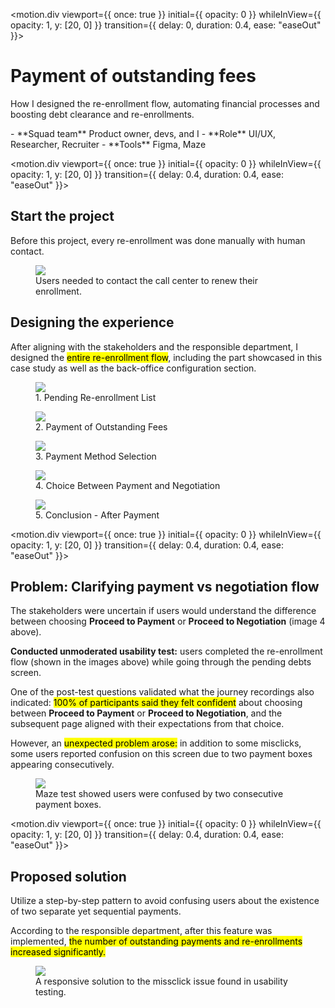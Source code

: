 
<motion.div
  viewport={{ once: true }}
  initial={{ opacity: 0 }}
  whileInView={{ opacity: 1, y: [20, 0] }}
  transition={{ delay: 0, duration: 0.4, ease: "easeOut" }}>

# Payment of outstanding fees
How I designed the re-enrollment flow, automating financial processes and boosting debt clearance and re-enrollments.

<div className="project-details">
- **Squad team** Product owner, devs, and I
- **Role** UI/UX, Researcher, Recruiter
- **Tools** Figma, Maze
</div>
</motion.div>

<motion.div
  viewport={{ once: true }}
  initial={{ opacity: 0 }}
  whileInView={{ opacity: 1, y: [20, 0] }}
  transition={{ delay: 0.4, duration: 0.4, ease: "easeOut" }}>

## Start the project
Before this project, every re-enrollment was done manually with human contact.

<figure>
  <img src="re-enrollment/frustrated-student.png" className="shadow-yellow-500/40" />
  <figcaption>Users needed to contact the call center to renew their enrollment.</figcaption>
</figure>

## Designing the experience
After aligning with the stakeholders and the responsible department, I designed the <mark>entire re-enrollment flow</mark>, including the part showcased in this case study as well as the back-office configuration section.

<div className="case-images">
  <figure>
    <img src="re-enrollment/new-screens-1.svg"/>
    <figcaption>1. Pending Re-enrollment List</figcaption>
  </figure>

  <figure>
    <img src="re-enrollment/new-screens-2.svg"/>
    <figcaption>2. Payment of Outstanding Fees</figcaption>
  </figure>

  <figure>
    <img src="re-enrollment/new-screens-3.svg"/>
    <figcaption>3. Payment Method Selection</figcaption>
  </figure>

  <figure>
    <img src="re-enrollment/new-screens-4.svg"/>
    <figcaption>4. Choice Between Payment and Negotiation</figcaption>
  </figure>

  <figure>
    <img src="re-enrollment/new-screens-5.svg"/>
    <figcaption>5. Conclusion - After Payment</figcaption>
  </figure>
</div>
</motion.div>

<motion.div
  viewport={{ once: true }}
  initial={{ opacity: 0 }}
  whileInView={{ opacity: 1, y: [20, 0] }}
  transition={{ delay: 0.4, duration: 0.4, ease: "easeOut" }}>

## Problem: Clarifying payment vs negotiation flow

The stakeholders were uncertain if users would understand the difference between choosing **Proceed to Payment** or **Proceed to Negotiation** (image 4 above).

**Conducted unmoderated usability test:** users completed the re-enrollment flow (shown in the images above) while going through the pending debts screen.

One of the post-test questions validated what the journey recordings also indicated: <mark>100% of participants said they felt confident</mark> about choosing between **Proceed to Payment** or **Proceed to Negotiation**, and the subsequent page aligned with their expectations from that choice.

However, an <mark>unexpected problem arose:</mark> in addition to some misclicks, some users reported confusion on this screen due to two payment boxes appearing consecutively.

<figure>
  <img src="re-enrollment/maze.png" className="shadow-blue-500/40" />
  <figcaption>Maze test showed users were confused by two consecutive payment boxes.</figcaption>
</figure>
</motion.div>

<motion.div
  viewport={{ once: true }}
  initial={{ opacity: 0 }}
  whileInView={{ opacity: 1, y: [20, 0] }}
  transition={{ delay: 0.4, duration: 0.4, ease: "easeOut" }}>

## Proposed solution
Utilize a step-by-step pattern to avoid confusing users about the existence of two separate yet sequential payments.

According to the responsible department, after this feature was implemented, <mark>the number of outstanding payments and re-enrollments increased significantly.</mark>

<figure>
  <img src="re-enrollment/result.png" className="shadow-emerald-500/40" />
  <figcaption>A responsive solution to the missclick issue found in usability testing.</figcaption>
</figure>
</motion.div>